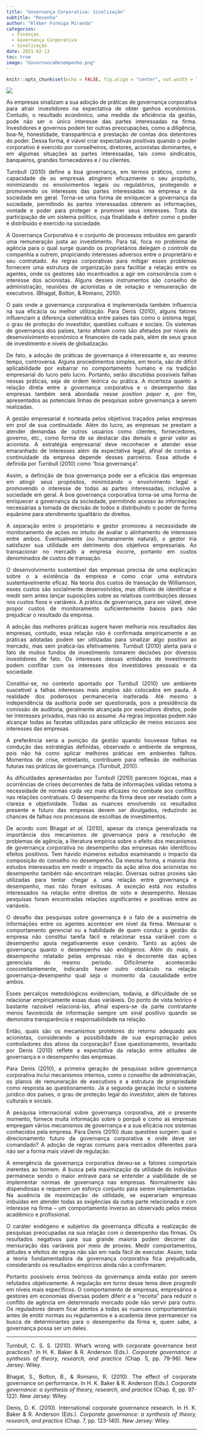 ```yaml
---
title: "Governança Corporativa: Sinalização"
subtitle: "Resenha"
author: "Kléber Formiga Miranda"
categories:
  - Finanças
  - Governança Corporativa
  - Sinalização
date: 2021-02-13
toc: true
image: "GovernancaDesempenho.png"
---
```


```r
knitr::opts_chunk$set(echo = FALSE, fig.align = "center", out.width = "100%")
```

<style> body {text-align: justify} </style>

![](GovernancaDesempenho.png)

As empresas sinalizam a sua adoção de práticas de governança corporativa para 
atrair investidores na expectativa de obter ganhos econômicos. Contudo, o 
resultado econômico, uma medida da eficiência da gestão, pode não ser o único 
interesse das partes interessadas na firma. Investidores e governos podem ter 
outras preocupações, como a diligência, boa-fé, honestidade, transparência e 
prestação de contas dos detentores do poder. Dessa forma, é viável criar 
expectativas positivas quando o poder corporativo é exercido por conselheiros, 
diretores, acionistas dominantes, e em algumas situações as partes interessadas, 
tais como sindicatos, banqueiros, grandes fornecedores e / ou clientes.

Turnbull (2010) define a boa governança, em termos práticos, como a capacidade 
de as empresas atingirem eficazmente o seu propósito, minimizando os 
envolvimentos legais ou regulatórios, protegendo e promovendo os interesses das 
partes interessadas na empresa e da sociedade em geral. Torna-se uma forma de 
enriquecer a governança da sociedade, permitindo às partes interessadas obterem 
as informações, vontade e poder para proteger e promover seus interesses. Trata 
da participação de um sistema político, cuja finalidade é definir como o poder 
é distribuído e exercido na sociedade.

A Governança Corporativa é o conjunto de processos imbuídos em garantir uma 
remuneração justa ao investimento. Para tal, foca no problema de agência para o 
qual surge quando os proprietários delegam o controle da companhia a outrem, 
propiciando interesses adversos entre o proprietário e seu contratado. As regras 
corporativas para mitigar esses problemas fornecem uma estrutura de organização 
para facilitar a relação entre os agentes, onde os gestores são incentivados a 
agir em consonância com o interesse dos acionistas. Alguns desses instrumentos 
são conselho de administração, reuniões de acionistas e de votação e remuneração 
de executivos. (Bhagat, Bolton, & Romano, 2010).

O país onde a governança corporativa é implementada também influencia na sua 
eficácia ou melhor utilização. Para Denis (2010), alguns fatores influenciam a 
diferença sistemática entre países tais como o sistema legal, o grau de proteção 
do investidor, questões cultuais e sociais. Os sistemas de governança dos países, 
tanto afetam como são afetados por níveis de desenvolvimento econômico e 
financeiro de cada país, além de seus graus de investimento e níveis de 
globalização.

De fato, a adoção de práticas de governança é interessante e, ao mesmo tempo, 
controversa. Alguns procedimentos simples, em teoria, são de difícil 
aplicabilidade por esbarrar no comportamento humano e na tradição empresarial do 
lucro pelo lucro. Portanto, serão discutidas possíveis falhas nessas práticas, 
seja de ordem teórica ou prática. A incerteza quanto a relação direta entre a 
governança corporativa e o desempenho das empresas também será abordada nesse 
*position paper* e, por fim, apresentados as potenciais linhas de pesquisas 
sobre governança a serem realizadas.

A gestão empresarial é norteada pelos objetivos traçados pelas empresas em prol 
de sua continuidade. Além do lucro, as empresas se prestam a atender demandas de 
outros usuários como clientes, fornecedores, governo, etc., como forma de se 
destacar das demais e gerar valor ao acionista. A estratégia empresarial deve 
reconhecer e atender esse emaranhado de interesses além da expectativa legal, 
afinal de contas a continuidade da empresa depende desses parceiros. Essa 
atitude é definida por Turnbull (2010) como “boa governança”.

Assim, a definição de boa governança pode ser a eficácia das empresas em atingir 
seus propósitos, minimizando o envolvimento legal e promovendo o interesse de 
todas as partes interessadas, inclusive a sociedade em geral. A boa governança 
corporativa torna-se uma forma de enriquecer a governança da sociedade, 
permitindo acesso às informações necessárias a tomada de decisão de todos e 
distribuindo o poder de forma equânime para atendimento igualitário de direitos.

A separação entre o proprietário e gestor promoveu a necessidade de 
monitoramento de ações no intuito de avaliar o alinhamento de interesses entre 
ambos. Eventualmente (ou humanamente natural), o gestor iria satisfazer sua 
utilidade em detrimento dos objetivos empresariais. Ao transacionar no mercado a 
empresa incorre, portanto em custos denominados de custos de transação.

O desenvolvimento sustentável das empresas precisa de uma explicação sobre o a 
existência da empresa e como criar uma estrutura sustentavelmente eficaz. Na 
teoria dos custos de transação de Williamson, esses custos são socialmente 
desenvolvidos, mas difíceis de identificar e medir sem antes lançar suposições 
sobre as relativas contribuições desses nos custos fixos e variáveis. A prática 
de governança, para ser viável, deve propor custos de monitoramento 
suficientemente baixos para não prejudicar o resultado da empresa.

A adoção das melhores práticas sugere haver melhoria nos resultados das empresas, 
contudo, essa relação não é confirmada empiricamente e as práticas adotadas 
podem ser utilizadas para sinalizar algo positivo ao mercado, mas sem praticá-las
efetivamente. Turnbull (2010) alerta para o fato de muitos fundos de investimento 
tomarem decisões por diversos investidores de fato. Os interesses dessas 
entidades de investimento podem conflitar com os interesses dos investidores 
pessoais e da sociedade.

Constitui-se, no contexto apontado por Turnbull (2010) um ambiente suscetível a 
falhas interesses mais amplos são colocados em pauta. A realidade dos poderosos 
permaneceria inalterada. Até mesmo a independência da auditoria pode ser 
questionada, pois a presidência da comissão de auditoria, geralmente alcançada 
por executivos diretos, pode ter interesses privados, mas não os assume. As 
regras impostas podem não alcançar todas as facetas utilizadas para utilização 
de meios escusos aos interesses das empresas.

A preferência seria a punição da gestão quando houvesse falhas na condução das 
estratégias definidas, observado o ambiente da empresa, pois não há como aplicar 
melhores práticas em ambientes falhos. Momentos de crise, entretanto, contribuem 
para reflexão de melhorias futuras nas práticas de governança. (Turnbull, 2010).

As dificuldades apresentadas por Turnbull (2010) parecem lógicas, mas a 
ocorrências de crises decorrentes de falta de informações válidas retoma a 
necessidade de normas cada vez mais eficazes no combate aos conflitos nas 
relações contratuais. O desempenho da firma deve ser revelado com a clareza e 
objetividade. Todas as nuances envolvendo os resultados presente e futuro das 
empresas devem ser divulgados, reduzindo as chances de falhas nos processos de 
escolhas de investimentos.

De acordo com Bhagat *et al*. (2010), apesar da crença generalizada na 
importância dos mecanismos de governança para a resolução de problemas de 
agência, a literatura empírica sobre o efeito dos mecanismos de governança 
corporativa no desempenho das empresas não identificou efeitos positivos. Tem 
havido inúmeros estudos examinando o impacto da composição do conselho no 
desempenho. Da mesma forma, a maioria dos estudos interessados em medir o 
impacto da ação ativa dos acionistas no desempenho também não encontram relação. 
Diversas outras proxies são utilizadas para tentar chegar a uma relação entre 
governança e desempenho, mas não foram exitosas. A exceção está nos estudos 
interessados na relação entre direitos de voto e desempenho. Nessas pesquisas 
foram encontradas relações significantes e positivas entre as variáveis.

O desafio das pesquisas sobre governança é o fato de a assimetria de informações 
entre os agentes acontecer em nível da firma. Mensurar o comportamento gerencial 
ou a habilidade de quem conduz a gestão da empresa não constitui tarefa fácil e 
relacionar essa variável com o desempenho apoia negativamente esse cenário. 
Tanto as ações de governança quanto o desempenho são endógenos. Além do mais, o 
desempenho relatado pelas empresas não é decorrente das ações gerenciais do 
mesmo período. Dificilmente acontecerão concomitantemente, indicando haver outro 
obstáculo na relação governança-desempenho qual seja o momento da causalidade 
entre ambos.

Esses percalços metodológicos evidenciam, todavia, a dificuldade de se 
relacionar empiricamente essas duas variáveis. Do ponto de vista teórico é 
bastante razoável relacioná-las, afinal espera-se da parte contratante menos 
favorecida de informação sempre um sinal positivo quando se demonstra 
transparência e responsabilidade na relação.

Então, quais são os mecanismos protetores do retorno adequado aos acionistas, 
considerando a possibilidade de sua expropriação pelos controladores dos ativos 
da corporação? Esse questionamento, levantado por Denis (2010) reflete a 
expectativa da relação entre atitudes de governança e o desempenho das empresas.

Para Denis (2010), a primeira geração de pesquisas sobre governança corporativa 
inclui mecanismos internos, como o conselho de administração, os planos de 
remuneração de executivos e a estrutura de propriedade como resposta ao 
questionamento. Já a segunda geração inclui o sistema jurídico dos países, o 
grau de proteção legal do investidor, além de fatores culturais e sociais.

A pesquisa internacional sobre governança corporativa, até o presente momento, 
fornece muita informação sobre o porquê e como as empresas empregam vários 
mecanismos de governança e a sua eficácia nos sistemas conhecidos pela empresa. 
Para Denis (2010) duas questões surgem: qual o direcionamento futuro da 
governança corporativa e onde deve ser comandado? A adoção de regras comuns 
para mercados diferentes para não ser a forma mais viável de regulação.

A emergência da governança corporativa deveu-se a fatores comportais inerentes 
ao homem. A busca pela maximização da utilidade do indivíduo permanece sendo o 
maior entrave para se entender a viabilidade de se implementar normas de 
governança nas empresas. Normalmente são dispendiosas e requerem um esforço 
conjunto para serem implementadas. Na ausência de maximização de utilidade, se 
esperariam empresas imbuídas em atender todas as exigências da outra parte 
relacionada e com interesse na firma – um comportamento inverso ao observado 
pelos meios acadêmico e profissional. 

O caráter endógeno e subjetivo da governança dificulta a realização de pesquisas 
preocupadas na sua relação com o desempenho das firmas. Os resultados negativos 
para sua grande maioria podem decorrer da mensuração das variáveis por meio de 
proxies. Medir comportamentos, atitudes e efeitos de regras não são em nada 
fácil de executar. Assim, toda a teoria fundamentadora da governança corporativa 
fica prejudicada, considerando os resultados empíricos ainda não a confirmarem.

Portanto possíveis erros teóricos da governança ainda estão por serem refutados
objetivamente. A regulação em torno desse tema deve progredir em níveis mais 
específicos. O comportamento de empresas, empresários e gestores em economias 
diversas podem diferir e a “receita” para reduzir o conflito de agência em 
determinado mercado pode não servir para outro. Os reguladores devem ficar 
atentos a todas as nuances comportamentais antes de emitir normas ou 
regulamentos e a academia deve permanecer na busca de determinantes para o 
desempenho da firma e, quem sabe, a governança possa ser um deles.

---

Turnbull, C. S. S. (2010). What’s wrong with corporate governance best 
practices?. In H. K. Baker & R. Anderson (Eds.). 
*Corporate governance: a synthesis of theory, research, and practice* (Chap. 5, 
pp. 79-96). New Jersey: Wiley.

Bhagat, S., Bolton, B., & Romano, R. (2010). The effect of corporate governance 
on performance. In H. K. Baker & R. Anderson (Eds.). 
*Corporate governance: a synthesis of theory, research, and practice* (Chap. 6, 
pp. 97-122). New Jersey: Wiley.

Denis, D. K. (2010). International corporate governance research. In H. K. Baker 
& R. Anderson (Eds.). 
*Corporate governance: a synthesis of theory, research, and practice* (Chap. 7, 
pp. 123-140). New Jersey: Wiley.

---
